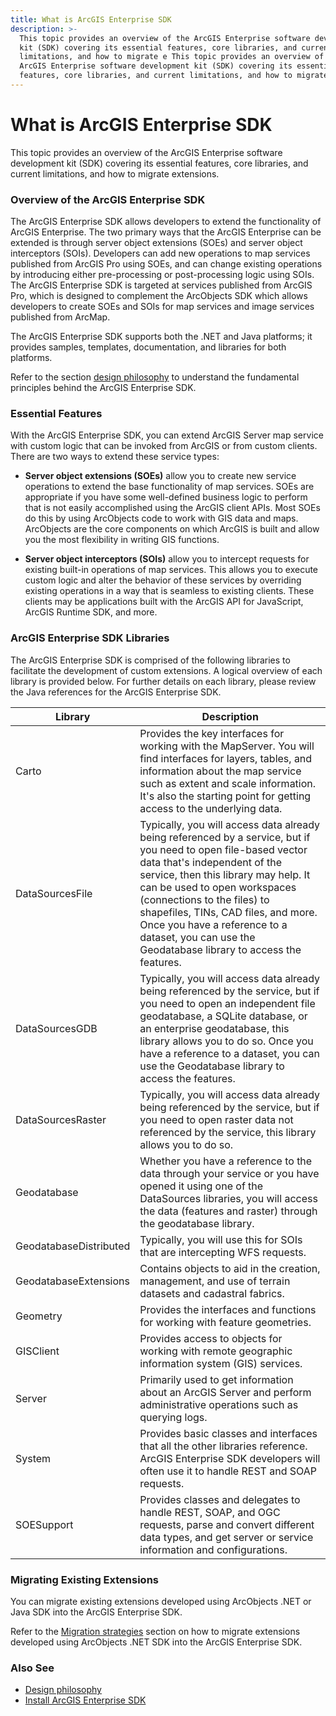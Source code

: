 ```yaml
---
title: What is ArcGIS Enterprise SDK
description: >-
  This topic provides an overview of the ArcGIS Enterprise software development
  kit (SDK) covering its essential features, core libraries, and current
  limitations, and how to migrate e This topic provides an overview of the
  ArcGIS Enterprise software development kit (SDK) covering its essential
  features, core libraries, and current limitations, and how to migrate e
---
```


# What is ArcGIS Enterprise SDK

This topic provides an overview of the ArcGIS Enterprise software development kit (SDK) covering its essential features, core libraries, and current limitations, and how to migrate extensions.

### Overview of the ArcGIS Enterprise SDK

The ArcGIS Enterprise SDK allows developers to extend the functionality of ArcGIS Enterprise. The two primary ways that the ArcGIS Enterprise can be extended is through server object extensions (SOEs) and server object interceptors (SOIs). Developers can add new operations to map services published from ArcGIS Pro using SOEs, and can change existing operations by introducing either pre-processing or post-processing logic using SOIs. The ArcGIS Enterprise SDK is targeted at services published from ArcGIS Pro, which is designed to complement the ArcObjects SDK which allows developers to create SOEs and SOIs for map services and image services published from ArcMap.

The ArcGIS Enterprise SDK supports both the .NET and Java platforms; it provides samples, templates, documentation, and libraries for both platforms.

Refer to the section [design philosophy](../net/design-philosophy-for-arcgis-enterprise-sdk-net/) to understand the fundamental principles behind the ArcGIS Enterprise SDK.

### Essential Features

With the ArcGIS Enterprise SDK, you can extend ArcGIS Server map service with custom logic that can be invoked from ArcGIS or from custom clients. There are two ways to extend these service types:

- **Server object extensions (SOEs)** allow you to create new service operations to extend the base functionality of map services. SOEs are appropriate if you have some well-defined business logic to perform that is not easily accomplished using the ArcGIS client APIs. Most SOEs do this by using ArcObjects code to work with GIS data and maps. ArcObjects are the core components on which ArcGIS is built and allow you the most flexibility in writing GIS functions.

- **Server object interceptors (SOIs)** allow you to intercept requests for existing built-in operations of map services. This allows you to execute custom logic and alter the behavior of these services by overriding existing operations in a way that is seamless to existing clients. These clients may be applications built with the ArcGIS API for JavaScript, ArcGIS Runtime SDK, and more.

### ArcGIS Enterprise SDK Libraries

The ArcGIS Enterprise SDK is comprised of the following libraries to facilitate the development of custom extensions. A logical overview of each library is provided below. For further details on each library, please review the Java references for the ArcGIS Enterprise SDK.

| Library                | Description                                                                                                                                                                                                                                                                                                                                                                                     |
| ---------------------- | ----------------------------------------------------------------------------------------------------------------------------------------------------------------------------------------------------------------------------------------------------------------------------------------------------------------------------------------------------------------------------------------------- |
| Carto                  | Provides the key interfaces for working with the MapServer. You will find interfaces for layers, tables, and information about the map service such as extent and scale information. It's also the starting point for getting access to the underlying data.                                                                                                                                    |
| DataSourcesFile        | Typically, you will access data already being referenced by a service, but if you need to open file-based vector data that's independent of the service, then this library may help. It can be used to open workspaces (connections to the files) to shapefiles, TINs, CAD files, and more. Once you have a reference to a dataset, you can use the Geodatabase library to access the features. |
| DataSourcesGDB         | Typically, you will access data already being referenced by the service, but if you need to open an independent file geodatabase, a SQLite database, or an enterprise geodatabase, this library allows you to do so. Once you have a reference to a dataset, you can use the Geodatabase library to access the features.                                                                        |
| DataSourcesRaster      | Typically, you will access data already being referenced by the service, but if you need to open raster data not referenced by the service, this library allows you to do so.                                                                                                                                                                                                                   |
| Geodatabase            | Whether you have a reference to the data through your service or you have opened it using one of the DataSources libraries, you will access the data (features and raster) through the geodatabase library.                                                                                                                                                                                     |
| GeodatabaseDistributed | Typically, you will use this for SOIs that are intercepting WFS requests.                                                                                                                                                                                                                                                                                                                       |
| GeodatabaseExtensions  | Contains objects to aid in the creation, management, and use of terrain datasets and cadastral fabrics.                                                                                                                                                                                                                                                                                         |
| Geometry               | Provides the interfaces and functions for working with feature geometries.                                                                                                                                                                                                                                                                                                                      |
| GISClient              | Provides access to objects for working with remote geographic information system (GIS) services.                                                                                                                                                                                                                                                                                                |
| Server                 | Primarily used to get information about an ArcGIS Server and perform administrative operations such as querying logs.                                                                                                                                                                                                                                                                           |
| System                 | Provides basic classes and interfaces that all the other libraries reference. ArcGIS Enterprise SDK developers will often use it to handle REST and SOAP requests.                                                                                                                                                                                                                              |
| SOESupport                 | Provides classes and delegates to handle REST, SOAP, and OGC requests, parse and convert different data types, and get server or service information and configurations.                                                                                                                                                                                      |

### Migrating Existing Extensions

You can migrate existing extensions developed using ArcObjects .NET or Java SDK into the ArcGIS Enterprise SDK.

Refer to the [Migration strategies](../net/migration-strategies-net/) section on how to migrate extensions developed using ArcObjects .NET SDK into the ArcGIS Enterprise SDK.

### Also See

- [Design philosophy](../net/design-philosophy-for-arcgis-enterprise-sdk-net/)
- [Install ArcGIS Enterprise SDK](../net/installation-net/)
